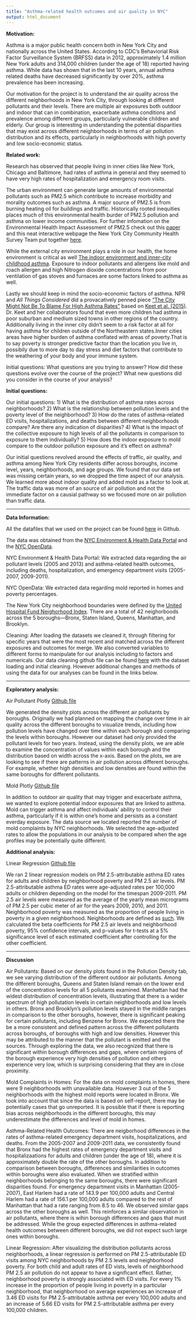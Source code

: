 ```yaml
---
title: "Asthma-related health outcomes and air quality in NYC"
output: html_document
---
```


**Motivation:**

Asthma is a major public health concern both in New York City and nationally across the United States. According to CDC's Behaviorial Risk Factor Surveillance System (BRFSS) data in 2012, approximately 1.4 million New York adults and 314,000 children (under the age of 18) reported having asthma. While data has shown that in the last 10 years, annual asthma related deaths have decreased significantly by over 20%, asthma prevalence has been increasing.  

Our motivation for the project is to understand the air quality across the different neighborhoods in New York City, through looking at different pollutants and their levels. There are multiple air exposures both outdoor and indoor that can in combination, exacerbate asthma conditions and prevalence among different groups, particularly vulnerable children and elderly. Our group is interesting in understanding the potential disparities that may exist across different neighborhoods in terms of air pollution distribution and its effects, particularly in neighborhoods with high poverty and low socio-economic status.  

**Related work:**

Research has observed that people living in inner cities like New York, Chicago and Baltimore, had rates of asthma in general and they seemed to have very high rates of hospitalization and emergency room visits.

The urban environment can generate large amounts of environmental pollutants such as PM2.5 which contribute to increase morbidity and morality outcomes such as asthma. A major source of PM2.5 is from burning heating oil for buildings and traffic. Historically rooted inequities places much of this environmental health burder of PM2.5 pollution and asthma on lower income communities. For further infomation on the Environmental Health Impact Assessment of PM2.5 check out this [paper](http://a816-dohbesp.nyc.gov/IndicatorPublic/traffic/index.html) and this neat interactive webpage the New York City Community Health Survey Team put together [here](http://a816-dohbesp.nyc.gov/IndicatorPublic/traffic/index.html). 

While the external city environment plays a role in our health, the home environment is critical as well [The indoor environment and inner-city childhood asthma](https://www.ncbi.nlm.nih.gov/pmc/articles/PMC4110514/). Exposure to indoor pollutants and allergens like mold and roach allergen and high Nitrogen dioxide concentrations from poor ventilation of gas stoves and furnaces are some factors linked to asthma as well.

Lastly we should keep in mind the socio-economic factors of asthma. NPR and _All Things Considered_ did a provacatively penned piece ["The City Might Not Be To Blame For High Asthma Rates"](https://www.npr.org/sections/health-shots/2015/01/20/378608279/the-inner-city-might-not-be-to-blame-for-high-asthma-rates) based on 
[Keet et al. (2015)](https://www.jacionline.org/article/S0091-6749%2814%2901676-5/abstract). Dr. Keet and her collaborators found that even more children had asthma in poor suburban and medium sized towns in other regions of the country. Additionally living in the inner city didn't seem to a risk factor at all for having asthma for children outside of the Northeastern states.Inner cities areas have higher burden of asthma conflated with areas of poverty.That is to say poverty is stronger predictive factor than the location you live in, possibily due to more day to day stress and diet factors that contribute to the weathering of your body and your immune system. 

Initial questions: What questions are you trying to answer? How did these questions evolve over the course of the project? What new questions did you consider in the course of your analysis?

**Initial questions:**

Our initial questions: 
1) What is the distribution of asthma rates across neighborhoods?
2) What is the relationship between pollution levels and the poverty level of the neighborhood? 
3) How do the rates of asthma-related ED visits, hospitalizations, and deaths between different neighborhoods compare? Are there any indication of disparities?
4) What is the impact of the collective exposure to high levels of all the pollutants in comparison to exposure to them individually?
5) How does the indoor exposure to mold compare to the outdoor pollution exposure and it's effect on asthma?

Our initial questions revolved around the effects of traffic, air quality, and asthma among New York City residents differ across boroughs, income level, years, neighborhoods, and age groups. We found that our data set was missing certain years, so we dropped the time aspect of our analysis. We learned more about indoor quality and added mold as a factor to look at. The traffic data was more of an source of air pollution and not the immediate factor on a causial pathway so we focused more on air pollution than traffic data.

----------

**Data Information:**

All the datafiles that we used on the project can be found [here](https://github.com/darwinthebeagle/asthma_nyc/tree/master/Data) in Github.

The data was obtained from the [NYC Environment & Health Data Portal](http://a816-dohbesp.nyc.gov/IndicatorPublic/PublicTracking.aspx) and the [NYC OpenData](https://data.cityofnewyork.us/Environment/Air-Quality/c3uy-2p5r/data).  

NYC Environment & Health Data Portal: We extracted data regarding the air pollutant levels (2005 and 2013) and asthma-related health outcomes, including deaths, hospitalization, and emergency department visits (2005-2007, 2009-2011). 

NYC OpenData: We extracted data regarding mold reported in homes and poverty percentages.

The New York City neighborhood boundaries were defined by the [United Hospital Fund Neighorhood Index](http://a816-dohbesp.nyc.gov/IndicatorPublic/EPHTPDF/uhf42.pdf). There are a total of 42 neighorboods across the 5 boroughs—Bronx, Staten Island, Queens, Manhattan, and Brooklyn.   

Cleaning:
After loading the datasets we cleaned it, through filtering for specific years that were the most recent and matched across the different exposures and outcomes for merge. We also converted variables to different forms to manipulate for our analysis including to factors and numericals. Our data cleaning github file can be found [here](https://github.com/darwinthebeagle/asthma_nyc/blob/master/Data_cleaning.Rmd) with the dataset loading and initial cleaning. However additional changes and methods of using the data for our analyses can be found in the links below.

----------

**Exploratory analysis:** 

Air Pollutant Plotly
[Github file](https://github.com/darwinthebeagle/asthma_nyc/blob/master/plotly.Rmd)

We generated the density plots across the different air pollutants by boroughs. Originally we had planned on mapping the change over time in air quality across the different boroughs to visualize trends, including how pollution levels have changed over time within each borough and comparing the levels within boroughs. However our dataset had only provided the pollutant levels for two years. Instead, using the density plots, we are able to examine the concentration of values within each borough and the distribution based on width across the x-axis. Based on the plots, we are looking to see if there are patterns in air pollution across different boroughs. For example, whether high densities and low densities are found within the same boroughs for different pollutants. 

Mold Plotly
[Github file](https://github.com/darwinthebeagle/asthma_nyc/blob/master/mold_plotly.Rmd)

In addition to outdoor air quality that may trigger and exacerbate asthma, we wanted to explore potential indoor exposures that are linked to asthma. Mold can trigger asthma and affect individuals' ability to control their asthma, particularly if it is within one's home and persists as a constant everday exposure. The data source we located reported the number of mold complaints by NYC neighborhoods. We selected the age-adjusted rates to allow the populations in our analysis to be compared when the age profiles may be potentially quite different.

**Additional analysis:**

Linear Regression
[Github file](https://github.com/darwinthebeagle/asthma_nyc/blob/master/Linear_regression.Rmd)

We ran 2 linear regression models on PM 2.5-attributable asthma ED rates for
adults and children by neighborhood poverty and PM 2.5 air levels. PM 
2.5-attributable asthma ED rates were age-adjusted rates per 100,000 adults or 
children depending on the model for the timespan 2009-2011. PM 2.5 air levels
were measured as the average of the yearly mean micrograms of PM 2.5 per cubic
meter of air for the years 2009, 2010, and 2011. Neighborhood poverty was
measured as the proportion of people living in poverty in a given neighborhood. 
Neighborhoods are defined as [such](https://www.health.ny.gov/statistics/cancer/registry/appendix/neighborhoods.htm). 
We calculated the beta coefficients for PM 2.5 air levels and neighborhood 
poverty, 95% confidence intervals, and p-values for t-tests at a 5% significance
level of each estimated coefficient after controlling for the other coefficient. 

----------

**Discussion** 

Air Pollutants: 
Based on our density plots found in the Pollution Density tab, we see varying distribution of the different outdoor air pollutants. Among the different boroughs, Queens and Staten Island remain on the lower end of the concentration levels for all 5 pollutants examined. Manhattan had the widest distribution of concentration levels, illustrating that there is a wider spectrum of high pollutation levels in certain neighborhoods and low levels in others. Bronx and Brooklyn's pollution levels stayed in the middle ranges in comparison to the other boroughs, however, there is significant peaking for certain pollutants, including Benzene for Bronx. We expected there the be a more consistent and defined pattern across the different pollutants across boroughs, of boroughs with high and low densities. However this may be attributed to the manner that the pollutant is emitted and the sources. Through exploring the data, we also recognized that there is significant within borough differences and gaps, where certain regions of the borough experience very high densities of pollution and others experience very low, which is surprising considering that they are in close proximity. 

Mold Complaints in Homes: 
For the data on mold complaints in homes, there were 9 neighborhoods with unavailable data. However 3 out of the 5 neighborhoods with the highest mold reports were located in Bronx. We took into account that since the data is based on self-report, there may be potentially cases that go unreported. It is possible that if there is reporting bias across neighborhoods in the different boroughs, this may underestimate the differences and level of mold in homes. 

Asthma-Related Health Outcomes: 
There are neigborhood differences in the rates of asthma-related emergency department visits, hospitalizations, and deaths. From the 2005-2007 and 2009-2011 data, we consistently found that Bronx had the highest rates of emergency department visits and hospitalizaations for adults and children (under the age of 18), where it is approximately double the rate of the other boroughs. In addition to comparison between boroughs, differences and similarities in outcomes within boroughs were also evaluated. When we stratified within neighborhoods belonging to the same boroughs, there were significant disparities found. For emergency department visits in Manhattan (2005-2007), East Harlem had a rate of 143.9 per 100,000 adults and Central Harlem had a rate of 156.1 per 100,000 adults compared to the rest of Manhattan that had a rate ranging from 8.5 to 46. We observed similar gaps across the other boroughs as well. This reinforces a similar observation in air pollutants, where there is wihin borough differences and gaps that must be addressed. While the group expected differences in asthma-related health outcomes between different boroughs, we did not expect such large ones within boroughs.     

Linear Regression:
After visualizing the distribution pollutants across neighborhoods, a linear regression is performed on PM 2.5-attributable ED visits among NYC neighborhoods by PM 2.5 levels and neighborhood poverty. For both child and adult rates of ED vists, levels of neighborhood PM 2.5 air pollution do not appear to have a significant effect. Rather, neighborhood poverty is strongly associated with ED visits. For every 1% increase in the proportion of people living in poverty in a particular neighborhood, that neighborhood on average experiences an increase of 3.46 ED visits for PM 2.5-attributable asthma per every 100,000 adults and an increase of 5.66 ED visits for PM 2.5-attributable asthma per every 100,000 children. 

